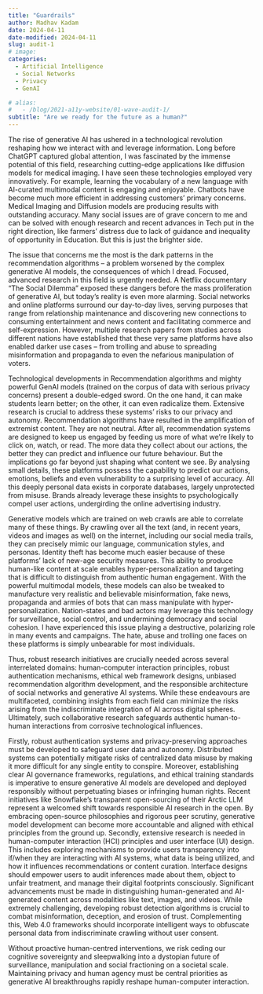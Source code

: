 ```yaml
---
title: "Guardrails"
author: Madhav Kadam
date: 2024-04-11
date-modified: 2024-04-11
slug: audit-1
# image: 
categories: 
  - Artificial Intelligence
  - Social Networks
  - Privacy
  - GenAI

# alias:
#   - /blog/2021-a11y-website/01-wave-audit-1/
subtitle: "Are we ready for the future as a human?"
---
```

The rise of generative AI has ushered in a technological revolution reshaping how we interact with and leverage information. Long before ChatGPT captured global attention, I was fascinated by the immense potential of this field, researching cutting-edge applications like diffusion models for medical imaging. I have seen these technologies employed very innovatively. For example, learning the vocabulary of a new language with AI-curated multimodal content is engaging and enjoyable. Chatbots have become much more efficient in addressing customers' primary concerns. Medical Imaging and Diffusion models are producing results with outstanding accuracy. Many social issues are of grave concern to me and can be solved with enough research and recent advances in Tech put in the right direction, like farmers' distress due to lack of guidance and inequality of opportunity in Education. But this is just the brighter side.

The issue that concerns me the most is the dark patterns in the recommendation algorithms – a problem worsened by the complex generative AI models, the consequences of which I dread. Focused, advanced research in this field is urgently needed. A Netflix documentary "The Social Dilemma" exposed these dangers before the mass proliferation of generative AI, but today's reality is even more alarming. Social networks and online platforms surround our day-to-day lives, serving purposes that range from relationship maintenance and discovering new connections to consuming entertainment and news content and facilitating commerce and self-expression. However, multiple research papers from studies across different nations have established that these very same platforms have also enabled darker use cases – from trolling and abuse to spreading misinformation and propaganda to even the nefarious manipulation of voters.

Technological developments in Recommendation algorithms and mighty powerful GenAI models (trained on the corpus of data with serious privacy concerns) present a double-edged sword. On the one hand, it can make students learn better; on the other, it can even radicalize them. Extensive research is crucial to address these systems' risks to our privacy and autonomy. Recommendation algorithms have resulted in the amplification of extremist content. They are not neutral. After all, recommendation systems are designed to keep us engaged by feeding us more of what we're likely to click on, watch, or read. The more data they collect about our actions, the better they can predict and influence our future behaviour. But the implications go far beyond just shaping what content we see. By analysing small details, these platforms possess the capability to predict our actions, emotions, beliefs and even vulnerability to a surprising level of accuracy. All this deeply personal data exists in corporate databases, largely unprotected from misuse. Brands already leverage these insights to psychologically compel user actions, undergirding the online advertising industry.

Generative models which are trained on web crawls are able to correlate many of these things. By crawling over all the text (and, in recent years, videos and images as well) on the internet, including our social media trails, they can precisely mimic our language, communication styles, and personas. Identity theft has become much easier because of these platforms' lack of new-age security measures. This ability to produce human-like content at scale enables hyper-personalization and targeting that is difficult to distinguish from authentic human engagement. With the powerful multimodal models, these models can also be tweaked
to manufacture very realistic and believable misinformation, fake news, propaganda and armies of bots that can mass manipulate with hyper-personalization. Nation-states and bad actors may leverage this technology for surveillance, social control, and undermining democracy and social cohesion. I have experienced this issue playing a destructive, polarizing role in many events and campaigns. The hate, abuse and trolling one faces on these platforms is simply unbearable for most individuals.

Thus, robust research initiatives are crucially needed across several interrelated domains: human-computer interaction principles, robust authentication mechanisms, ethical web framework designs, unbiased recommendation algorithm development, and the responsible architecture of social networks and generative AI systems. While these endeavours are multifaceted, combining insights from each field can minimize the risks arising from the indiscriminate integration of AI across digital spheres. Ultimately, such collaborative research safeguards authentic human-to-human interactions from corrosive technological influences.

Firstly, robust authentication systems and privacy-preserving approaches must be developed to safeguard user data and autonomy. Distributed systems can potentially mitigate risks of centralized data misuse by making it more difficult for any single entity to conspire. Moreover, establishing clear AI governance frameworks, regulations, and ethical training standards is imperative to ensure generative AI models are developed and deployed responsibly without perpetuating biases or infringing human rights. Recent initiatives like Snowflake's transparent open-sourcing of their Arctic LLM represent a welcomed shift towards responsible AI research in the open. By embracing open-source philosophies and rigorous peer scrutiny, generative model development can become more accountable and aligned with ethical principles from the ground up. Secondly, extensive research is needed in human-computer interaction (HCI) principles and user interface (UI) design. This includes exploring mechanisms to provide users transparency into if/when they are interacting with AI systems, what data is being utilized, and how it influences recommendations or content curation. Interface designs should empower users to audit inferences made about them, object to unfair treatment, and manage their digital footprints consciously. Significant advancements must be made in distinguishing human-generated and AI-generated content across modalities like text, images, and videos. While extremely challenging, developing robust detection algorithms is crucial to combat misinformation, deception, and erosion of trust. Complementing this, Web 4.0 frameworks should incorporate intelligent ways to obfuscate personal data from indiscriminate crawling without user consent.

Without proactive human-centred interventions, we risk ceding our cognitive sovereignty and sleepwalking into a dystopian future of surveillance, manipulation and social fractioning on a societal scale. Maintaining privacy and human agency must be central priorities as generative AI breakthroughs rapidly reshape human-computer interaction.